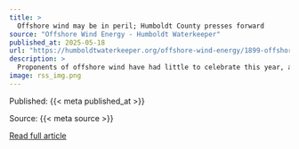 ```yaml
---
title: >
  Offshore wind may be in peril; Humboldt County presses forward
source: "Offshore Wind Energy - Humboldt Waterkeeper"
published_at: 2025-05-18
url: "https://humboldtwaterkeeper.org/offshore-wind-energy/1899-offshore-wind-may-be-in-peril-humboldt-county-presses-forward-2"
description: >
  Proponents of offshore wind have had little to celebrate this year, as economic contractions and outright antagonism from the Trump administration have cast a pall of uncertainty on the industry. A technology that, just two years ago, the Biden administration said would generate 30 megawatts and power 10 million homes by 2030 appears to have fallen out of step with the political moment.Some local leaders have said that what once seemed like an imminent influx of clean, renewable energy may now be a decade or more away. Still, projects like the Humboldt Bay Offshore Wind Heavy Lift Marine Terminal Project are diligently moving forward, according to sources interviewed by the Times-Standard. And offshore wind’s supporters are challenging the administration’s efforts to curtail wind energy development.
image: rss_img.png
---
```



  Published: {{< meta published_at >}}
  

  Source: {{< meta source >}}
  

  [Read full article]({{< meta url >}}){target='blank'}
  

